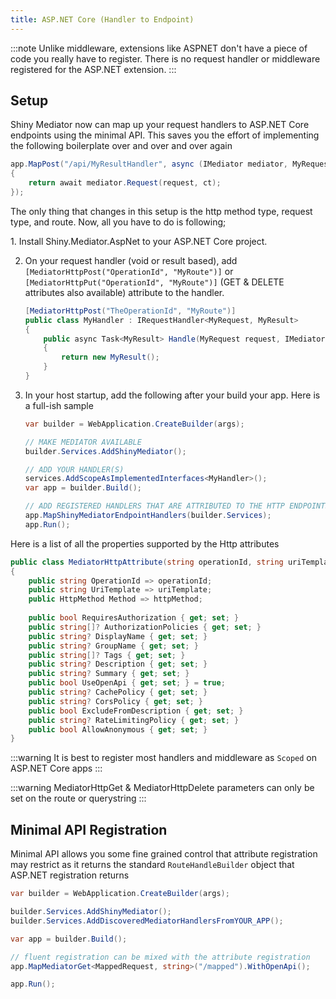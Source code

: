 ```yaml
---
title: ASP.NET Core (Handler to Endpoint)
---
```


<NugetBadge name="Shiny.Mediator.AspNet" label="Shiny.Mediator.AspNet" />

:::note
Unlike middleware, extensions like ASPNET don't have a piece of code you really have to register.  There is no request handler or middleware registered for the ASP.NET extension.
:::

## Setup
Shiny Mediator now can map up your request handlers to ASP.NET Core endpoints using the minimal API.  This
saves you the effort of implementing the following boilerplate over and over and over again

```csharp
app.MapPost("/api/MyResultHandler", async (IMediator mediator, MyRequest request, CancellationToken ct) =>
{
    return await mediator.Request(request, ct);
});
```

The only thing that changes in this setup is the http method type, request type, and route.  Now, all you have to do is 
following;

<Steps>
1. Install Shiny.Mediator.AspNet <NugetBadge name="Shiny.Mediator.AspNet" label="Shiny.Mediator.AspNet" /> to your ASP.NET Core project.

2. On your request handler (void or result based), add `[MediatorHttpPost("OperationId", "MyRoute")]` or `[MediatorHttpPut("OperationId", "MyRoute")]` (GET & DELETE attributes also available) attribute to the handler.

   ```csharp
   [MediatorHttpPost("TheOperationId", "MyRoute")]
   public class MyHandler : IRequestHandler<MyRequest, MyResult>
   {
       public async Task<MyResult> Handle(MyRequest request, IMediatorContext context, CancellationToken ct)
       {
           return new MyResult();
       }
   }
   ```

3. In your host startup, add the following after your build your app.  Here is a full-ish sample

   ```csharp
   var builder = WebApplication.CreateBuilder(args);

   // MAKE MEDIATOR AVAILABLE
   builder.Services.AddShinyMediator(); 

   // ADD YOUR HANDLER(S)
   services.AddScopeAsImplementedInterfaces<MyHandler>();
   var app = builder.Build();
   
   // ADD REGISTERED HANDLERS THAT ARE ATTRIBUTED TO THE HTTP ENDPOINTS
   app.MapShinyMediatorEndpointHandlers(builder.Services);
   app.Run();
   ```

</Steps>

Here is a list of all the properties supported by the Http attributes

```csharp
public class MediatorHttpAttribute(string operationId, string uriTemplate, HttpMethod httpMethod) : Attribute
{
    public string OperationId => operationId;
    public string UriTemplate => uriTemplate;
    public HttpMethod Method => httpMethod;
    
    public bool RequiresAuthorization { get; set; }
    public string[]? AuthorizationPolicies { get; set; }
    public string? DisplayName { get; set; }
    public string? GroupName { get; set; }
    public string[]? Tags { get; set; }
    public string? Description { get; set; }
    public string? Summary { get; set; }
    public bool UseOpenApi { get; set; } = true;
    public string? CachePolicy { get; set; }
    public string? CorsPolicy { get; set; }
    public bool ExcludeFromDescription { get; set; }
    public string? RateLimitingPolicy { get; set; }
    public bool AllowAnonymous { get; set; }
}
```

:::warning
It is best to register most handlers and middleware as `Scoped` on ASP.NET Core apps
:::

:::warning
MediatorHttpGet & MediatorHttpDelete parameters can only be set on the route or querystring
:::

## Minimal API Registration

Minimal API allows you some fine grained control that attribute registration may restrict as it returns the standard `RouteHandleBuilder` object that
ASP.NET registration returns

```csharp
var builder = WebApplication.CreateBuilder(args);

builder.Services.AddShinyMediator();
builder.Services.AddDiscoveredMediatorHandlersFromYOUR_APP();

var app = builder.Build();

// fluent registration can be mixed with the attribute registration
app.MapMediatorGet<MappedRequest, string>("/mapped").WithOpenApi();

app.Run();
```